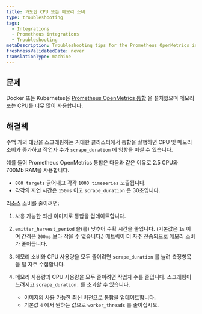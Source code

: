 ```yaml
---
title: 과도한 CPU 또는 메모리 소비
type: troubleshooting
tags:
  - Integrations
  - Prometheus integrations
  - Troubleshooting
metaDescription: Troubleshooting tips for the Prometheus OpenMetrics integration for Docker or Kubernetes if no data appears in New Relic's UI.
freshnessValidatedDate: never
translationType: machine
---
```


## 문제

Docker 또는 Kubernetes용 [Prometheus OpenMetrics 통합](/docs/integrations/prometheus-integrations/install-configure-openmetrics/install-update-or-uninstall-your-prometheus-openmetrics-integration) 을 설치했으며 메모리 또는 CPU를 너무 많이 사용합니다.

## 해결책

수백 개의 대상을 스크래핑하는 거대한 클러스터에서 통합을 실행하면 CPU 및 메모리 소비가 증가하고 작업자 수가 `scrape_duration` 에 영향을 미칠 수 있습니다.

예를 들어 Prometheus OpenMetrics 통합은 다음과 같은 이유로 2.5 CPU와 700Mb RAM을 사용합니다.

* `800 targets` 긁어내고 각각 `1000 timeseries` 노출됩니다.
* 각각의 지연 시간은 `150ms` 이고 `scrape_duration` 은 30초입니다.

리소스 소비를 줄이려면:

1. 사용 가능한 최신 이미지로 통합을 업데이트합니다.

2. `emitter_harvest_period` 을(를) 낮추어 수확 시간을 줄입니다. (기본값은 `1s` 이며 간격은 `200ms` 보다 작을 수 없습니다.) 메트릭이 더 자주 전송되므로 메모리 소비가 줄어듭니다.

3. 메모리 소비와 CPU 사용량을 모두 줄이려면 `scrape_duration` 를 늘려 측정항목을 덜 자주 수집합니다.

4. 메모리 사용량과 CPU 사용량을 모두 줄이려면 작업자 수를 줄입니다. 스크래핑이 느려지고 `scrape_duration.` 를 초과할 수 있습니다.

   * 이미지의 사용 가능한 최신 버전으로 통합을 업데이트합니다.
   * 기본값 `4` 에서 원하는 값으로 `worker_threads` 를 줄이십시오.